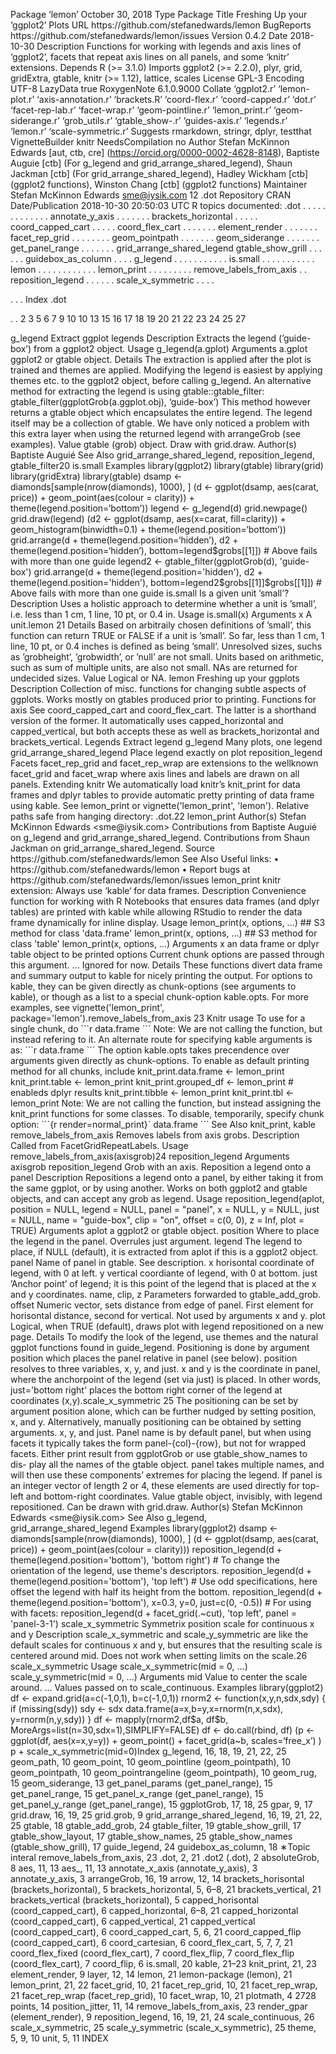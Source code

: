 Package ‘lemon’
October 30, 2018
Type Package
Title Freshing Up your 'ggplot2' Plots
URL https://github.com/stefanedwards/lemon
BugReports https://github.com/stefanedwards/lemon/issues
Version 0.4.2
Date 2018-10-30
Description Functions for working with legends and axis lines of 'ggplot2',
facets that repeat axis lines on all panels, and some 'knitr' extensions.
Depends R (>= 3.1.0)
Imports ggplot2 (>= 2.2.0), plyr, grid, gridExtra, gtable, knitr (>=
1.12), lattice, scales
License GPL-3
Encoding UTF-8
LazyData true
RoxygenNote 6.1.0.9000
Collate 'ggplot2.r' 'lemon-plot.r' 'axis-annotation.r' 'brackets.R'
'coord-flex.r' 'coord-capped.r' 'dot.r' 'facet-rep-lab.r'
'facet-wrap.r' 'geom-pointline.r' 'lemon_print.r'
'geom-siderange.r' 'grob_utils.r' 'gtable_show-.r'
'guides-axis.r' 'legends.r' 'lemon.r' 'scale-symmetric.r'
Suggests rmarkdown, stringr, dplyr, testthat
VignetteBuilder knitr
NeedsCompilation no
Author Stefan McKinnon Edwards [aut, ctb, cre]
(<https://orcid.org/0000-0002-4628-8148>),
Baptiste Auguie [ctb] (For g_legend and grid_arrange_shared_legend),
Shaun Jackman [ctb] (For grid_arrange_shared_legend),
Hadley Wickham [ctb] (ggplot2 functions),
Winston Chang [ctb] (ggplot2 functions)
Maintainer Stefan McKinnon Edwards <sme@iysik.com>
12
.dot
Repository CRAN
Date/Publication 2018-10-30 20:50:03 UTC
R topics documented:
.dot . . . . . . . . . . . . .
annotate_y_axis . . . . . . .
brackets_horizontal . . . . .
coord_capped_cart . . . . .
coord_flex_cart . . . . . . .
element_render . . . . . . .
facet_rep_grid . . . . . . . .
geom_pointpath . . . . . . .
geom_siderange . . . . . . .
get_panel_range . . . . . . .
grid_arrange_shared_legend
gtable_show_grill . . . . . .
guidebox_as_column . . . .
g_legend . . . . . . . . . . .
is.small . . . . . . . . . . .
lemon . . . . . . . . . . . .
lemon_print . . . . . . . . .
remove_labels_from_axis . .
reposition_legend . . . . . .
scale_x_symmetric . . . . 




























































































.
.
.
Index
.dot













.
.
2
3
5
6
7
9
10
10
13
15
16
17
18
19
20
21
22
23
24
25
27







g_legend
Extract ggplot legends
Description
Extracts the legend (’guide-box’) from a ggplot2 object.
Usage
g_legend(a.gplot)
Arguments
a.gplot
ggplot2 or gtable object.
Details
The extraction is applied after the plot is trained and themes are applied. Modifying the legend is
easiest by applying themes etc. to the ggplot2 object, before calling g_legend.
An alternative method for extracting the legend is using gtable::gtable_filter:
gtable_filter(ggplotGrob(a.ggplot.obj), 'guide-box')
This method however returns a gtable object which encapsulates the entire legend. The legend
itself may be a collection of gtable. We have only noticed a problem with this extra layer when
using the returned legend with arrangeGrob (see examples).
Value
gtable (grob) object. Draw with grid.draw.
Author(s)
Baptiste Auguié
See Also
grid_arrange_shared_legend, reposition_legend, gtable_filter20
is.small
Examples
library(ggplot2)
library(gtable)
library(grid)
library(gridExtra)
library(gtable)
dsamp <- diamonds[sample(nrow(diamonds), 1000), ]
(d <- ggplot(dsamp, aes(carat, price)) +
geom_point(aes(colour = clarity)) +
theme(legend.position='bottom'))
legend <- g_legend(d)
grid.newpage()
grid.draw(legend)
(d2 <- ggplot(dsamp, aes(x=carat, fill=clarity)) +
geom_histogram(binwidth=0.1) +
theme(legend.position='bottom'))
grid.arrange(d + theme(legend.position='hidden'),
d2 + theme(legend.position='hidden'),
bottom=legend$grobs[[1]])
# Above fails with more than one guide
legend2 <- gtable_filter(ggplotGrob(d), 'guide-box')
grid.arrange(d + theme(legend.position='hidden'),
d2 + theme(legend.position='hidden'),
bottom=legend2$grobs[[1]]$grobs[[1]])
# Above fails with more than one guide
is.small
Is a given unit ’small’?
Description
Uses a holistic approach to determine whether a unit is ’small’, i.e. less than 1 cm, 1 line, 10 pt, or
0.4 in.
Usage
is.small(x)
Arguments
x
A unit.lemon
21
Details
Based on arbitraily chosen definitions of ’small’, this function can return TRUE or FALSE if a unit is
’small’.
So far, less than 1 cm, 1 line, 10 pt, or 0.4 inches is defined as being ’small’. Unresolved sizes,
suchs as ’grobheight’, ’grobwidth’, or ’null’ are not small. Units based on arithmetic, such as sum
of multiple units, are also not small. NAs are returned for undecided sizes.
Value
Logical or NA.
lemon
Freshing up your ggplots
Description
Collection of misc. functions for changing subtle aspects of ggplots. Works mostly on gtables
produced prior to printing.
Functions for axis
See coord_capped_cart and coord_flex_cart. The latter is a shorthand version of the former. It
automatically uses capped_horizontal and capped_vertical, but both accepts these as well as
brackets_horizontal and brackets_vertical.
Legends
Extract legend g_legend
Many plots, one legend grid_arrange_shared_legend
Place legend exactly on plot reposition_legend
Facets
facet_rep_grid and facet_rep_wrap are extensions to the wellknown facet_grid and facet_wrap
where axis lines and labels are drawn on all panels.
Extending knitr
We automatically load knitr’s knit_print for data frames and dplyr tables to provide automatic
pretty printing of data frame using kable.
See lemon_print or vignette('lemon_print', 'lemon').
Relative paths safe from hanging directory: .dot.22
lemon_print
Author(s)
Stefan McKinnon Edwards <sme@iysik.com>
Contributions from Baptiste Auguié on g_legend and grid_arrange_shared_legend.
Contributions from Shaun Jackman on grid_arrange_shared_legend.
Source
https://github.com/stefanedwards/lemon
See Also
Useful links:
• https://github.com/stefanedwards/lemon
• Report bugs at https://github.com/stefanedwards/lemon/issues
lemon_print
knitr extension: Always use ‘kable‘ for data frames.
Description
Convenience function for working with R Notebooks that ensures data frames (and dplyr tables) are
printed with kable while allowing RStudio to render the data frame dynamically for inline display.
Usage
lemon_print(x, options, ...)
## S3 method for class 'data.frame'
lemon_print(x, options, ...)
## S3 method for class 'table'
lemon_print(x, options, ...)
Arguments
x an data frame or dplyr table object to be printed
options Current chunk options are passed through this argument.
... Ignored for now.
Details
These functions divert data frame and summary output to kable for nicely printing the output.
For options to kable, they can be given directly as chunk-options (see arguments to kable), or
though as a list to a special chunk-option kable.opts.
For more examples, see vignette('lemon_print', package='lemon').remove_labels_from_axis
23
Knitr usage
To use for a single chunk, do
```r
data.frame
```
Note: We are not calling the function, but instead refering to it.
An alternate route for specifying kable arguments is as:
```r
data.frame
```
The option kable.opts takes precendence over arguments given directly as chunk-options.
To enable as default printing method for all chunks, include
knit_print.data.frame <- lemon_print
knit_print.table <- lemon_print
knit_print.grouped_df <- lemon_print # enableds dplyr results
knit_print.tibble <- lemon_print
knit_print.tbl <- lemon_print
Note: We are not calling the function, but instead assigning the knit_print functions for some
classes.
To disable, temporarily, specify chunk option:
```{r render=normal_print}`
data.frame
```
See Also
knit_print, kable
remove_labels_from_axis
Removes labels from axis grobs.
Description
Called from FacetGridRepeatLabels.
Usage
remove_labels_from_axis(axisgrob)24
reposition_legend
Arguments
axisgrob
reposition_legend
Grob with an axis.
Reposition a legend onto a panel
Description
Repositions a legend onto a panel, by either taking it from the same ggplot, or by using another.
Works on both ggplot2 and gtable objects, and can accept any grob as legend.
Usage
reposition_legend(aplot, position = NULL, legend = NULL,
panel = "panel", x = NULL, y = NULL, just = NULL,
name = "guide-box", clip = "on", offset = c(0, 0), z = Inf,
plot = TRUE)
Arguments
aplot a ggplot2 or gtable object.
position Where to place the legend in the panel. Overrules just argument.
legend The legend to place, if NULL (default), it is extracted from aplot if this is a
ggplot2 object.
panel Name of panel in gtable. See description.
x horisontal coordinate of legend, with 0 at left.
y vertical coordiante of legend, with 0 at bottom.
just ’Anchor point’ of legend; it is this point of the legend that is placed at the x and
y coordinates.
name, clip, z Parameters forwarded to gtable_add_grob.
offset Numeric vector, sets distance from edge of panel. First element for horisontal
distance, second for vertical. Not used by arguments x and y.
plot Logical, when TRUE (default), draws plot with legend repositioned on a new
page.
Details
To modify the look of the legend, use themes and the natural ggplot functions found in guide_legend.
Positioning is done by argument position which places the panel relative in panel (see below).
position resolves to three variables, x, y, and just. x and y is the coordinate in panel, where the
anchorpoint of the legend (set via just) is placed. In other words, just='bottom right' places
the bottom right corner of the legend at coordinates (x,y).scale_x_symmetric
25
The positioning can be set by argument position alone, which can be further nudged by setting
position, x, and y. Alternatively, manually positioning can be obtained by setting arguments. x,
y, and just.
Panel name is by default panel, but when using facets it typically takes the form panel-{col}-{row},
but not for wrapped facets. Either print result from ggplotGrob or use gtable_show_names to dis-
play all the names of the gtable object.
panel takes multiple names, and will then use these components’ extremes for placing the legend.
If panel is an integer vector of length 2 or 4, these elements are used directly for top-left and
bottom-right coordinates.
Value
gtable object, invisibly, with legend repositioned. Can be drawn with grid.draw.
Author(s)
Stefan McKinnon Edwards <sme@iysik.com>
See Also
g_legend, grid_arrange_shared_legend
Examples
library(ggplot2)
dsamp <- diamonds[sample(nrow(diamonds), 1000), ]
(d <- ggplot(dsamp, aes(carat, price)) +
geom_point(aes(colour = clarity)))
reposition_legend(d + theme(legend.position='bottom'), 'bottom right')
# To change the orientation of the legend, use theme's descriptors.
reposition_legend(d + theme(legend.position='bottom'), 'top left')
# Use odd specifications, here offset the legend with half its height from the bottom.
reposition_legend(d + theme(legend.position='bottom'), x=0.3, y=0, just=c(0, -0.5))
# For using with facets:
reposition_legend(d + facet_grid(.~cut), 'top left', panel = 'panel-3-1')
scale_x_symmetric
Symmetrix position scale for continuous x and y
Description
scale_x_symmetric and scale_y_symmetric are like the default scales for continuous x and y,
but ensures that the resulting scale is centered around mid. Does not work when setting limits on
the scale.26
scale_x_symmetric
Usage
scale_x_symmetric(mid = 0, ...)
scale_y_symmetric(mid = 0, ...)
Arguments
mid Value to center the scale around.
... Values passed on to scale_continuous.
Examples
library(ggplot2)
df <- expand.grid(a=c(-1,0,1), b=c(-1,0,1))
rnorm2 <- function(x,y,n,sdx,sdy) {
if (missing(sdy))
sdy <- sdx
data.frame(a=x,b=y,x=rnorm(n,x,sdx), y=rnorm(n,y,sdy))
}
df <- mapply(rnorm2,df$a, df$b, MoreArgs=list(n=30,sdx=1),SIMPLIFY=FALSE)
df <- do.call(rbind, df)
(p <- ggplot(df, aes(x=x,y=y)) + geom_point() +
facet_grid(a~b, scales='free_x')
)
p + scale_x_symmetric(mid=0)Index
g_legend, 16, 18, 19, 21, 22, 25
geom_path, 10
geom_point, 10
geom_pointline (geom_pointpath), 10
geom_pointpath, 10
geom_pointrangeline (geom_pointpath), 10
geom_rug, 15
geom_siderange, 13
get_panel_params (get_panel_range), 15
get_panel_range, 15
get_panel_x_range (get_panel_range), 15
get_panel_y_range (get_panel_range), 15
ggplotGrob, 17, 18, 25
gpar, 9, 17
grid.draw, 16, 19, 25
grid.grob, 9
grid_arrange_shared_legend, 16, 19, 21,
22, 25
gtable, 18
gtable_add_grob, 24
gtable_filter, 19
gtable_show_grill, 17
gtable_show_layout, 17
gtable_show_names, 25
gtable_show_names (gtable_show_grill),
17
guide_legend, 24
guidebox_as_column, 18
∗Topic interal
remove_labels_from_axis, 23
.dot, 2, 21
.dot2 (.dot), 2
absoluteGrob, 8
aes, 11, 13
aes_, 11, 13
annotate_x_axis (annotate_y_axis), 3
annotate_y_axis, 3
arrangeGrob, 16, 19
arrow, 12, 14
brackets_horisontal
(brackets_horizontal), 5
brackets_horizontal, 5, 6–8, 21
brackets_vertical, 21
brackets_vertical
(brackets_horizontal), 5
capped_horisontal (coord_capped_cart), 6
capped_horizontal, 6–8, 21
capped_horizontal (coord_capped_cart), 6
capped_vertical, 21
capped_vertical (coord_capped_cart), 6
coord_capped_cart, 5, 6, 21
coord_capped_flip (coord_capped_cart), 6
coord_cartesian, 6
coord_flex_cart, 5, 7, 7, 21
coord_flex_fixed (coord_flex_cart), 7
coord_flex_flip, 7
coord_flex_flip (coord_flex_cart), 7
coord_flip, 6
is.small, 20
kable, 21–23
knit_print, 21, 23
element_render, 9
layer, 12, 14
lemon, 21
lemon-package (lemon), 21
lemon_print, 21, 22
facet_grid, 10, 21
facet_rep_grid, 10, 21
facet_rep_wrap, 21
facet_rep_wrap (facet_rep_grid), 10
facet_wrap, 10, 21
plotmath, 4
2728
points, 14
position_jitter, 11, 14
remove_labels_from_axis, 23
render_gpar (element_render), 9
reposition_legend, 16, 19, 21, 24
scale_continuous, 26
scale_x_symmetric, 25
scale_y_symmetric (scale_x_symmetric),
25
theme, 5, 9, 10
unit, 5, 11
INDEX
